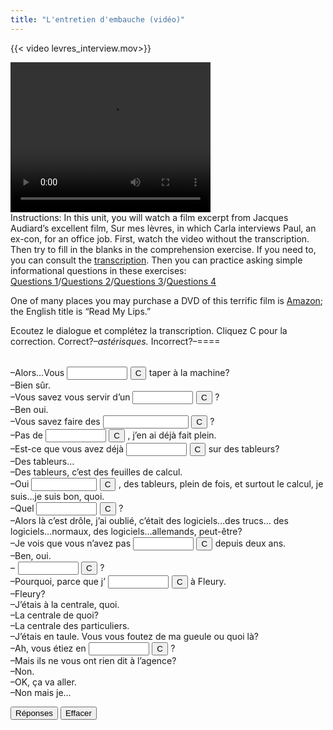 ```yaml
---
title: "L'entretien d'embauche (vidéo)"
---
```


{{< video levres_interview.mov>}}

<html>
  <video width="320" height="240" controls>
    <source src="levres_interview.mp4" type="video/mp4">
    Your browser does not support the video tag.
  </video>
<br>
</html>

Instructions: In this unit, you will watch a film excerpt from Jacques Audiard's excellent film, Sur mes lèvres, in which Carla interviews Paul, an ex-con, for an office job. First, watch the video without the transcription. Then try to fill in the blanks in the comprehension exercise. If you need to, you can consult the <a href="lentretien-dembauche-transcription.qmd" title="transcription">transcription</a>. Then you can practice asking simple informational questions in these exercises:<br />
<a href="personal-questions-1.qmd" title="questions 1">Questions 1</a>/<a href="personal-questions-2.qmd" title="Questions 2">Questions 2</a>/<a href="personal-questions-3.qmd" title="Questions 3">Questions 3</a>/<a href="personal-questions-4.qmd" title="Questions 4">Questions 4</a><p>One of many places you may purchase a DVD of this terrific film is <a href="http://www.amazon.com" title="Amazon" target="_blank">Amazon</a>; the English title is "Read My Lips."</p>

 <FORM action="" method=post>
        
Ecoutez le dialogue et compl&eacute;tez la transcription. Cliquez C pour la correction. Correct?--*astérisques.* Incorrect?--====<p> 

<br>
  --Alors...Vous <font face="Garamond" size="4">
  <INPUT size=9 name=item1>
  <INPUT onClick="dasher(form.item1, 'savez')" type=button value=C name=Button>
  </font> taper &agrave; la machine? <br>
  --Bien s&ucirc;r.<br>
  --Vous savez vous servir d'un <font face="Garamond" size="4">
  <INPUT size=9 name=item2>
  <INPUT onClick="dasher(form.item2, 'ordinateur')" type=button value=C name=Button>
  </font>? <br>
  --Ben oui.<br>
  --Vous savez faire des <font face="Garamond" size="4">
  <INPUT size=14 name=item3>
  <INPUT onClick="dasher(form.item3, 'photocopies')" type=button value=C name=Button>
  </font>? <br>
  --Pas de <font face="Garamond" size="4">
  <INPUT size=9 name=item4>
  <INPUT onClick="dasher(form.item4, 'probl&egrave;me')" type=button value=C name=Button>
  </font>, j'en ai d&eacute;j&agrave; fait plein.<br>
  --Est-ce que vous avez d&eacute;j&agrave; <font face="Garamond" size="4">
  <INPUT size=9 name=item5>
  <INPUT onClick="dasher(form.item5, 'travaill&eacute;')" type=button value=C name=Button>
  </font> sur des tableurs? <br>
  --Des tableurs...<br>
  --Des tableurs, c'est des feuilles de calcul. <br>
  --Oui <font face="Garamond" size="4">
  <INPUT size=10 name=item6>
  <INPUT onClick="dasher(form.item6, 'bien s&ucirc;r')" type=button value=C name=Button>
  </font>, des tableurs, plein de fois, et surtout le calcul, je suis...je suis bon, quoi.<br>
  --Quel <font face="Garamond" size="4">
  <INPUT size=9 name=item7>
  <INPUT onClick="dasher(form.item7, 'logiciel')" type=button value=C name=Button>
  </font>? <br>
  --Alors l&agrave; c'est dr&ocirc;le, j'ai oubli&eacute;, c'&eacute;tait des logiciels...des trucs... des logiciels...normaux, des logiciels...allemands, peut-&ecirc;tre?<br>
  --Je vois que vous n'avez pas <font face="Garamond" size="4">
  <INPUT size=9 name=item8>
  <INPUT onClick="dasher(form.item8, 'travaill&eacute;')" type=button value=C name=Button>
  </font> depuis deux ans.<br>
  --Ben, oui.<br>
  --<font face="Garamond" size="4">
  <INPUT size=9 name=item9>
  <INPUT onClick="dasher(form.item9, 'Pourquoi')" type=button value=C name=Button>
  </font>?<br>
  --Pourquoi, parce que j'<font face="Garamond" size="4">
  <INPUT size=9 name=item10>
  <INPUT onClick="dasher(form.item10, '&eacute;tais')" type=button value=C name=Button>
  </font>&agrave; Fleury.<br>
  --Fleury?<br>
  --J'&eacute;tais &agrave; la centrale, quoi.<br>
  --La centrale de quoi?<br>
  --La centrale des particuliers.<br>
  --J'&eacute;tais en taule. Vous vous foutez de ma gueule ou quoi l&agrave;?<br>
  --Ah, vous &eacute;tiez en <font face="Garamond" size="4"> </font><font face="Garamond" size="4">
  <INPUT size=9 name=item11>
  <INPUT onClick="dasher(form.item11, 'prison')" type=button value=C name=Button>
  </font>?<br>
  --Mais ils ne vous ont rien dit &agrave; l'agence?<br>
  --Non.<br>
  --OK, &ccedil;a va aller.<br>
  --Non mais je...</p>
<INPUT onClick="form.item1.value='savez';form.item2.value='ordinateur';form.item3.value='photocopies';form.item4.value='probl&egrave;me';form.item5.value='travaill&eacute;';form.item6.value='bien s&ucirc;r';form.item7.value='logiciel';form.item8.value='travaill&eacute;';form.item9.value='Pourquoi';form.item10.value='&eacute;tais';form.item11.value='prison';" type=button value="R&eacute;ponses" name=Button>
<INPUT onClick="form.item1.value='';form.item2.value='';form.item3.value='';form.item4.value='';form.item5.value='';form.item6.value='';form.item7.value='';form.item8.value='';form.item9.value='';form.item10.value='';form.item11.value='';" type=button value="Effacer" name=Button>
             
</FORM>

<SCRIPT language=JavaScript>
//  This code is based on George Mitrevski's original CLOZE code.  
//  Dennie Hoopingarner modified it to provide more detailed feedback about the user's responses, 
//  in a manner similar to the Dasher program.
//  You are welcome to use and modify this code, but please give credit where credit is due. 
//  Dennie Hoopingarner, Michigan State University  hooping4@msu.edu
//  Content by: Alison Murray Levine, University of Virginia, alevine@virginia.edu 
function dasher(Student, Correct) {
var studentAnswer = Student.value;
var correctAnswer = Correct;
result = ""
for (var c = 0; c< correctAnswer.length; c ++) {
	var CorrectX = correctAnswer.charAt(c);
	var StudentX = studentAnswer.charAt(c);
	if (CorrectX == StudentX) {
	result = result + CorrectX;
	}
	else {
	result = result +  "=";
	}
}
Student.value = result;
    if (studentAnswer == correctAnswer){
    Student.value = "*" + studentAnswer + "*";
    }
}

<!-- done hiding --></SCRIPT>